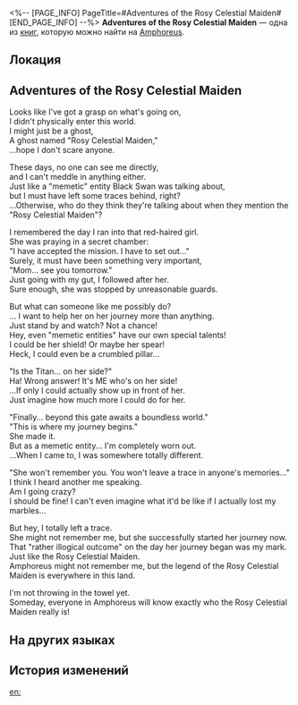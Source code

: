 <%-- [PAGE_INFO]
PageTitle=#Adventures of the Rosy Celestial Maiden#
[END_PAGE_INFO] --%>
{{Дополнить}}
{{Книга Инфобокс
|id           = 593
|partIds      = 191933
|Название     = 
|Изображение  = Предмет Книга Амфореус 1.png
|Мир          = Amphoreus
|Томов        = 1
|Автор        = <!--нужно добавить-->
|Описание     = A mysterious street vendor's book from Okhema... Could the actual author be the Rosy Celestial Maiden herself? Is she really not a ghost?
|Том1         = {{tx}}
|Источник1    = {{tx|Отсутствует источник}}
|Персонажи    = 
|Фракции      = 
}}
'''Adventures of the Rosy Celestial Maiden''' — одна из [[Книги|книг]], которую можно найти на [[Amphoreus]].

==Локация==
{{Отметка карты|<!--название карты-->|<!--id отметки-->}}

==Adventures of the Rosy Celestial Maiden==
Looks like I've got a grasp on what's going on,<br />
I didn't physically enter this world.<br />
I might just be a ghost,<br />
A ghost named "Rosy Celestial Maiden,"<br />
...hope I don't scare anyone.

These days, no one can see me directly,<br />
and I can't meddle in anything either.<br />
Just like a "memetic" entity Black Swan was talking about,<br />
but I must have left some traces behind, right?<br />
...Otherwise, who do they think they're talking about when they mention the "Rosy Celestial Maiden"?

I remembered the day I ran into that red-haired girl.<br />
She was praying in a secret chamber:<br />
"I have accepted the mission. I have to set out..."<br />
Surely, it must have been something very important,<br />
"Mom... see you tomorrow."<br />
Just going with my gut, I followed after her.<br />
Sure enough, she was stopped by unreasonable guards.

But what can someone like me possibly do?<br />
... I want to help her on her journey more than anything.<br />
Just stand by and watch? Not a chance!<br />
Hey, even "memetic entities" have our own special talents!<br />
I could be her shield! Or maybe her spear!<br />
Heck, I could even be a crumbled pillar...

"Is the Titan... on her side?"<br />
Ha! Wrong answer! It's ME who's on her side!<br />
...If only I could actually show up in front of her.<br />
Just imagine how much more I could do for her.

"Finally... beyond this gate awaits a boundless world."<br />
"This is where my journey begins."<br />
She made it.<br />
But as a memetic entity... I'm completely worn out.<br />
...When I came to, I was somewhere totally different.

"She won't remember you. You won't leave a trace in anyone's memories..."<br />
I think I heard another me speaking.<br />
Am I going crazy?<br />
I should be fine! I can't even imagine what it'd be like if I actually lost my marbles...

But hey, I totally left a trace.<br />
She might not remember me, but she successfully started her journey now.<br />
That "rather illogical outcome" on the day her journey began was my mark.<br />
Just like the Rosy Celestial Maiden.<br />
Amphoreus might not remember me, but the legend of the Rosy Celestial Maiden is everywhere in this land.

I'm not throwing in the towel yet.<br />
Someday, everyone in Amphoreus will know exactly who the Rosy Celestial Maiden really is!

==На других языках==
{{На других языках
|en   = Adventures of the Rosy Celestial Maiden
|zhs  = 粉霞天女历险记
|zht  = 粉霞天女歷險記
|ja   = 霞空のメイデンの冒険
|ko   = 핑크 님프 모험기
|es   = Las aventuras de la doncella celestial rosada
|fr   = Les Aventures de la Demoiselle des cieux rosés
|ru   = Приключения Небесной девы зари
|th   = การผจญภัยของ "เทพีพราวอัสดง"
|vi   = Cuộc Phiêu Lưu Của Tiên Nữ Mây Hồng
|de   = Die Abenteuer der Rosigen Himmelsmaid
|id   = Petualangan Dewi Pink
|pt   = Aventuras da Donzela Celestial Rosada
}}

==История изменений==
{{История изменений|null}}

[[en:]]